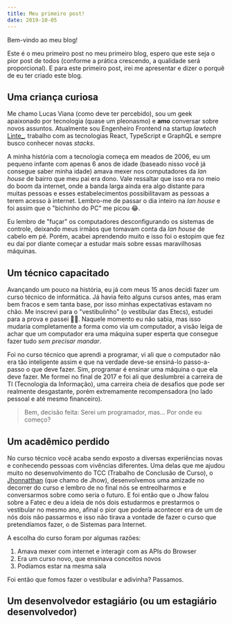 ```yaml
---
title: Meu primeiro post!
date: 2019-10-05
---
```


Bem-vindo ao meu blog!

Este é o meu primeiro post no meu primeiro blog, espero que este seja o pior post de todos (conforme a prática crescendo, a qualidade será proporcional). E para este primeiro post, irei me apresentar e dizer o porquê de eu ter criado este blog.

## Uma criança curiosa

Me chamo Lucas Viana (como deve ter percebido), sou um geek apaixonado por tecnologia (quase um pleonasmo) e **amo** conversar sobre novos assuntos. Atualmente sou Engenheiro Frontend na startup _lawtech_ [Linte\_](https://linte.com), trabalho com as tecnologias React, TypeScript e GraphQL e sempre busco conhecer novas _stacks_.

A minha história com a tecnologia começa em meados de 2006, eu um pequeno infante com apenas 6 anos de idade (baseado nisso você já consegue saber minha idade) amava mexer nos computadores da _lan house_ de bairro que meu pai era dono. Vale ressaltar que isso era no meio do boom da internet, onde a banda larga ainda era algo distante para muitas pessoas e esses estabelecimentos possibilitavam as pessoas a terem acesso à internet. Lembro-me de passar o dia inteiro na _lan house_ e foi assim que o "bichinho do PC" me picou 😂.

Eu lembro de "fuçar" os computadores desconfigurando os sistemas de controle, deixando meus irmãos que tomavam conta da _lan house_ de cabelo em pé. Porém, acabei aprendendo muito e isso foi o estopim que fez eu daí por diante começar a estudar mais sobre essas maravilhosas máquinas.

## Um técnico capacitado

Avançando um pouco na história, eu já com meus 15 anos decidi fazer um curso técnico de informática. Já havia feito alguns cursos antes, mas eram bem fracos e sem tanta base, por isso minhas expectativas estavam no chão. Me inscrevi para o "vestibulinho" (o vestibular das Etecs), estudei para a prova e passei 🙌🏽. Naquele momento eu não sabia, mas isso mudaria completamente a forma como via um computador, a visão leiga de achar que um computador era uma máquina super esperta que consegue fazer tudo _sem precisar mandar_.

Foi no curso técnico que aprendi a programar, vi ali que o computador não era tão inteligente assim e que na verdade deve-se ensiná-lo passo-a-passo o que deve fazer. Sim, programar é ensinar uma máquina o que ela deve fazer. Me formei no final de 2017 e foi ali que deslumbrei a carreira de TI (Tecnologia da Informação), uma carreira cheia de desafios que pode ser realmente desgastante, porém extremamente recompensadora (no lado pessoal e até mesmo financeiro).

> Bem, decisão feita: Serei um programador, mas... Por onde eu começo?

## Um acadêmico perdido

No curso técnico você acaba sendo exposto a diversas experiências novas e conhecendo pessoas com vivências diferentes. Uma delas que me ajudou muito no desenvolvimento do TCC (Trabalho de Conclusão de Curso), o [Jhonnatthan](https://jhonnatthan.dev) (que chamo de Jhow), desenvolvemos uma amizade no decorrer do curso e lembro de no final nós se entreolharmos e conversarmos sobre como seria o futuro. E foi então que o Jhow falou sobre a Fatec e deu a ideia de nós dois estudarmos e prestarmos o vestibular no mesmo ano, afinal o pior que poderia acontecer era de um de nós dois não passarmos e isso não tirava a vontade de fazer o curso que pretendíamos fazer, o de Sistemas para Internet.

A escolha do curso foram por algumas razões:

1. Amava mexer com internet e interagir com as APIs do Browser
2. Era um curso novo, que ensinava conceitos novos
3. Podíamos estar na mesma sala

Foi então que fomos fazer o vestibular e adivinha? Passamos.

## Um desenvolvedor estagiário (ou um estagiário desenvolvedor)

